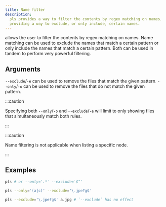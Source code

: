```yaml
---
title: Name filter
description:
  pls provides a way to filter the contents by regex matching on names,
  providing a way to exclude, or only include, certain names.
---
```



<Pls /> allows the user to filter the contents by regex matching on names. Name
matching can be used to exclude the names that match a certain pattern or only
include the names that match a certain pattern. Both can be used in tandem to
perform very powerful filtering.

## Arguments

`--exclude`/`-e` can be used to remove the files that match the given pattern.
`--only`/`-o` can be used to remove the files that do not match the given
pattern.

:::caution

Specifying both `--only`/`-o` and `--exclude`/`-e` will limit <Pls /> to only
showing files that simultaneously match both rules.

:::

:::caution

Name filtering is not applicable when listing a specific node.

:::

## Examples

```bash
pls # or --only='.*' --exclude='$^'
```

<NameFilterOff />

```bash
pls --only='(a|c)' --exclude='\.jpe?g$'
```

<NameFilterOn />

```bash
pls --exclude='\.jpe?g$' a.jpg # `--exclude` has no effect
```

<NameFilterDis />
